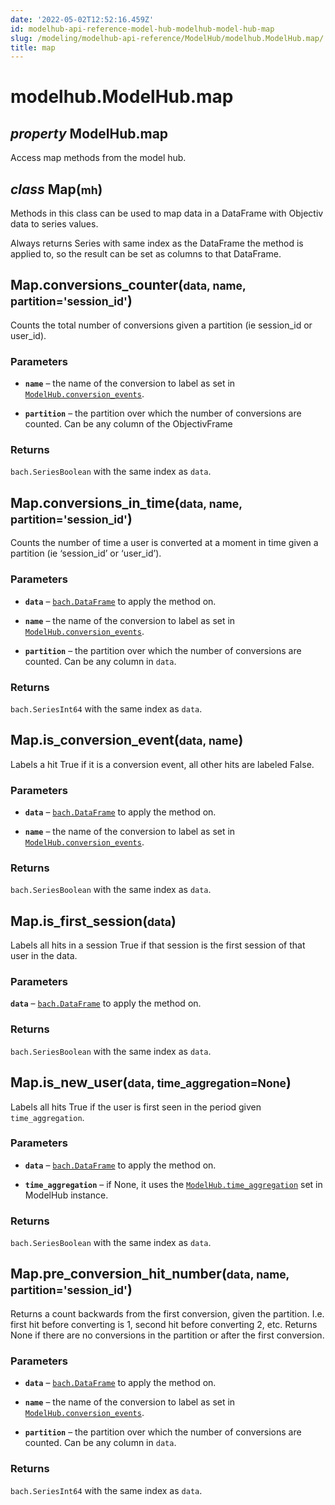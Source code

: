 ```yaml
---
date: '2022-05-02T12:52:16.459Z'
id: modelhub-api-reference-model-hub-modelhub-model-hub-map
slug: /modeling/modelhub-api-reference/ModelHub/modelhub.ModelHub.map/
title: map
---
```


# modelhub.ModelHub.map

<div class="property">

<h2 class="signature-property"><span class="type-annotation"><em>property</em></span> <span class="additional-name">ModelHub.</span><span class="name">map</span></h2>


<div class="content">

Access map methods from the model hub.

<div class="class">

<h2 class="signature-class"><span class="type-annotation"><em>class</em></span> <span class="name">Map(</span><small class="parameter-list"><span class="parameter" id="mh">mh</span></small>)</h2>


<div class="content">

Methods in this class can be used to map data in a DataFrame with Objectiv data to series values.

Always returns Series with same index as the DataFrame the method is applied to, so the result can be set
as columns to that DataFrame.

<div class="method">

<h2 class="signature-method"><span class="additional-name">Map.</span><span class="name">conversions_counter(</span><small class="parameter-list"><span class="parameter" id="data">data</span>, <span class="parameter" id="name">name</span>, <span class="parameter" id="partition">partition='session_id'</span></small>)</h2>


<div class="content">

Counts the total number of conversions given a partition (ie session_id
or user_id).


### Parameters

* **`name`** – the name of the conversion to label as set in
[`ModelHub.conversion_events`](/docs/modeling/modelhub-api-reference/ModelHub/modelhub.ModelHub.conversion-events).

* **`partition`** – the partition over which the number of conversions are counted. Can be any column
of the ObjectivFrame



### Returns

`bach.SeriesBoolean` with the same index as `data`.



</div>

</div>
<div class="method">

<h2 class="signature-method"><span class="additional-name">Map.</span><span class="name">conversions_in_time(</span><small class="parameter-list"><span class="parameter" id="data">data</span>, <span class="parameter" id="name">name</span>, <span class="parameter" id="partition">partition='session_id'</span></small>)</h2>


<div class="content">

Counts the number of time a user is converted at a moment in time given a partition (ie ‘session_id’
or ‘user_id’).


### Parameters

* **`data`** – [`bach.DataFrame`](/docs/modeling/bach/api-reference/DataFrame/bach.DataFrame) to apply the method on.

* **`name`** – the name of the conversion to label as set in
[`ModelHub.conversion_events`](/docs/modeling/modelhub-api-reference/ModelHub/modelhub.ModelHub.conversion-events).

* **`partition`** – the partition over which the number of conversions are counted. Can be any column
in `data`.



### Returns

`bach.SeriesInt64` with the same index as `data`.



</div>

</div>
<div class="method">

<h2 class="signature-method"><span class="additional-name">Map.</span><span class="name">is_conversion_event(</span><small class="parameter-list"><span class="parameter" id="data">data</span>, <span class="parameter" id="name">name</span></small>)</h2>


<div class="content">

Labels a hit True if it is a conversion event, all other hits are labeled False.


### Parameters

* **`data`** – [`bach.DataFrame`](/docs/modeling/bach/api-reference/DataFrame/bach.DataFrame) to apply the method on.

* **`name`** – the name of the conversion to label as set in
[`ModelHub.conversion_events`](/docs/modeling/modelhub-api-reference/ModelHub/modelhub.ModelHub.conversion-events).



### Returns

`bach.SeriesBoolean` with the same index as `data`.



</div>

</div>
<div class="method">

<h2 class="signature-method"><span class="additional-name">Map.</span><span class="name">is_first_session(</span><small class="parameter-list"><span class="parameter" id="data">data</span></small>)</h2>


<div class="content">

Labels all hits in a session True if that session is the first session of that user in the data.


### Parameters

**`data`** – [`bach.DataFrame`](/docs/modeling/bach/api-reference/DataFrame/bach.DataFrame) to apply the method on.



### Returns

`bach.SeriesBoolean` with the same index as `data`.



</div>

</div>
<div class="method">

<h2 class="signature-method"><span class="additional-name">Map.</span><span class="name">is_new_user(</span><small class="parameter-list"><span class="parameter" id="data">data</span>, <span class="parameter" id="time_aggregation">time_aggregation=None</span></small>)</h2>


<div class="content">

Labels all hits True if the user is first seen in the period given `time_aggregation`.


### Parameters

* **`data`** – [`bach.DataFrame`](/docs/modeling/bach/api-reference/DataFrame/bach.DataFrame) to apply the method on.

* **`time_aggregation`** – if None, it uses the [`ModelHub.time_aggregation`](/docs/modeling/modelhub-api-reference/ModelHub/modelhub.ModelHub.time-aggregation) set in ModelHub
instance.



### Returns

`bach.SeriesBoolean` with the same index as `data`.



</div>

</div>
<div class="method">

<h2 class="signature-method"><span class="additional-name">Map.</span><span class="name">pre_conversion_hit_number(</span><small class="parameter-list"><span class="parameter" id="data">data</span>, <span class="parameter" id="name">name</span>, <span class="parameter" id="partition">partition='session_id'</span></small>)</h2>


<div class="content">

Returns a count backwards from the first conversion, given the partition. I.e. first hit before
converting is 1, second hit before converting 2, etc. Returns None if there are no conversions
in the partition or after the first conversion.


### Parameters

* **`data`** – [`bach.DataFrame`](/docs/modeling/bach/api-reference/DataFrame/bach.DataFrame) to apply the method on.

* **`name`** – the name of the conversion to label as set in
[`ModelHub.conversion_events`](/docs/modeling/modelhub-api-reference/ModelHub/modelhub.ModelHub.conversion-events).

* **`partition`** – the partition over which the number of conversions are counted. Can be any column
in `data`.



### Returns

`bach.SeriesInt64` with the same index as `data`.



</div>

</div>

</div>

</div>

</div>

</div>
